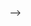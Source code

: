 <!-- # Logistic regression -->

<!-- ### Beta-Binomial model - one group (revisited) -->

<!-- Sofar the existence of the underlying probability $\theta$ for observing head as outcome of a coin flip has been discussed. But the estimation of $\theta$ has been ignored until yet. Although "estimation" will be topic of next chapter, it is helpful at this point to discuss the introduced models further. In order to estimate $\theta$ *parameter(s)* are needed. When it comes to estimation exactly this/these parameter(s) will be the result(s), therefore is is important to see already the connection to the models that were developed in this chapter. -->

<!-- For the coin flip example the value of interest is the underlying probability, thus, only one parameter is needed:$\beta_0$. (Note: Latin letters are used when we refer to the sample, Greek letters are used when we refer to the population.) -->

<!-- How is $\beta_0$ linked to the latent variable $\theta$? -->

<!-- Considering for example the simplest case: a *linear relationship* (see next plot left side). The problem which arises at this point is that $\theta$ represents a probability, and is therefore bounded to the range 0-1 (grey shaded area). -->

<!-- ```{r} -->
<!-- #Different relationships between the parameter and expected value -->
<!-- x <- seq(from=-4, to=4, length.out = 100) -->
<!-- y <- x                 #linear relationship -->
<!-- y.log <- inv_logit_scaled(x)   #logistic relationship -->

<!-- par(mfrow = c(1, 2))   #set both plot beside each other -->
<!-- plot(x, y, type="l", ylab=expression(theta), xlab=expression(beta[0])) -->
<!-- rect(-5, 0, 5, 1, col = rgb(0.5, 0.5, 0.5, 1/4), border = NA) -->
<!-- plot(x, y.log, type="l", ylab=expression(logit~(theta)), xlab=expression(beta[0])) -->
<!-- rect(-5, 0, 5, 1, col = rgb(0.5, 0.5, 0.5, 1/4), border = NA) -->
<!-- ``` -->

<!-- A mathematical transformation is needed such that the parameter $\beta_0$ can take any value while $\theta$ is bounded to the range 0-1. One transformation that offers exactly this possibility is the *logit link function* (see above plot right side) -->

<!-- $$logit(\theta) = \beta_0.$$ -->
<!-- As the underlying assumption maps the parameter to the latent variable $\theta$ (and not the other way around) from a conceptional point of view the *inverse link function* is more appropriate, which is the *logistic link* in this case: -->

<!-- $$\theta = logistic(\beta_0).$$ -->
<!-- It is defined as -->
<!-- $$\theta=\frac{exp(\beta_0)}{1+exp(\beta_0)}.$$ -->

<!-- Both expression, *logit* and *logistic* link achieve mathematically the same result but it is conceptually just a different matter of emphasis [@kruschke2015]. -->

<!-- #### Notation of beta-binomial model - one group (revisited) -->

<!-- The current descriptive model incorporates the idea that parameter $\beta_0$ is estimated from the given sample. It defines the latent variable $\theta$. The parameter is mapped to $\theta$ by a logistic link function. The underlying probability $\theta$ designates the observed number of upcoming heads. The number of upcoming heads in turn, is assumed to be distributed as Binomial distribution. -->

<!-- <!-- [here graphical notation including textual notation... but I don't know how to write it properly down... what is the right order????] --> -->

<!-- ### Beta-Binomial model - two groups (revisited) -->

<!-- In the above model for two coins the latent variable $\delta$ was already introduced. It is defined by the difference between the underlying probabilities $\theta_1-\theta_2$. -->
<!-- Which parameters should be used in order to estimate the difference between both groups? As we will see, it turns out that the same mathematical form can be used, as one would use for simple linear regression: -->

<!-- $$\theta_j=\beta_0+\beta_1*X_{Group_j},$$ -->
<!-- $$\textrm{with } X_{Group_j}=\begin{cases} -->
<!-- 0, \textrm{if coin 2,}\\ -->
<!-- 1, \textrm{if coin 1.} -->
<!-- \end{cases}$$ -->

<!-- Considering *coin 2*, the above equation would result in -->
<!-- $$\theta_2 = \beta_0,$$ -->
<!-- which is the *intercept* and indicates the proportion of head coming up for coin 2. -->

<!-- Considering by contrast coin 1, then the equation would result in: -->
<!-- $$\theta_1 = \beta_0 + \beta_1.$$ -->
<!-- The proportion of coming up head for coin 1 has to be calculated by summing up the *intercept* $\beta_0$ and the *slope* $\beta_1$. -->

<!-- Taken together: *What is the interpretation of the slope $\beta_1$?* -->
<!-- The difference $\delta=\theta_1-\theta2$ is -->
<!-- $$\theta_1 - \theta_2 = (\beta_0+\beta_1)-\beta_0=\beta_1=\delta,$$ -->
<!-- the slope $\beta_1$, thus, we can see that this parameterization enables us to estimate the difference between two groups. When in comes to estimation and interpretation the results will be the intercept $b_0$ and the slope $b_1$. -->

<!-- ### Simple linear regression model (revisited) -->

